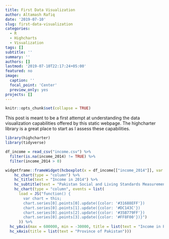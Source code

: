 ```yaml
---
title: First Data Visualization
author: Altamash Rafiq
date: '2019-07-10'
slug: first-data-visualization
categories:
  - R
  - Highcharts
  - Visualization
tags: []
subtitle: ''
summary: ''
authors: []
lastmod: '2019-07-10T22:17:24+05:00'
featured: no
image:
  caption: ''
  focal_point: 'Center'
  preview_only: yes
projects: []
---
```


```r
knitr::opts_chunk$set(collapse = TRUE)
```

This post is meant to be a first attempt at understanding the data visualization capabilities offered by this static webpage. The highcharter library is a great place to start as I assess these capabilities. 

```r
library(highcharter)
library(tidyverse)

df_income = read_csv("income.csv") %>%
  filter(is.na(income_2014) != TRUE) %>%
  filter(income_2014 > 0)

widgetframe::frameWidget(hcboxplot(x = df_income[["income_2014"]], var = df_income[["province"]]) %>% 
    hc_chart(type = "column") %>%
    hc_title(text = "Income in 2014") %>%
    hc_subtitle(text = "Pakistan Social and Living Standards Measurement Survey 2014-15") %>%
    hc_chart(type = "column", events = list(
      load = JS("function() {
        var chart = this;
        chart.series[0].points[0].update({color: '#31688EFF'})
        chart.series[0].points[1].update({color: '#DC143C'})
        chart.series[0].points[2].update({color: '#35B779FF'})
        chart.series[0].points[3].update({color: '#FF8F00'})}")
      )) %>%
  hc_yAxis(max = 600000, min = -30000, title = list(text = "Income in Pakistani Rupees")) %>%
  hc_xAxis(title = list(text = "Province of Pakistan")))
```











